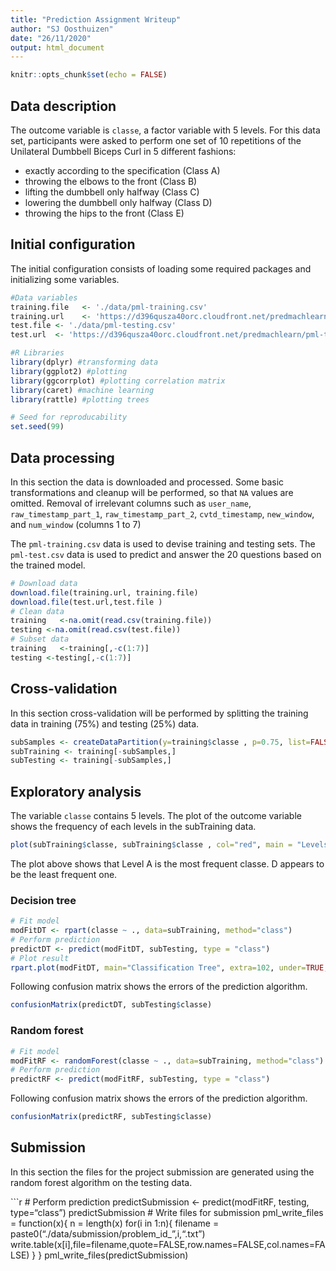 ---
title: "Prediction Assignment Writeup"
author: "SJ Oosthuizen"
date: "26/11/2020"
output: html_document
---

```{r setup, include=FALSE}
knitr::opts_chunk$set(echo = FALSE)
```
## Data description

The outcome variable is `classe`, a factor variable with 5 levels. For this data set, participants were asked to perform one set of 10 repetitions of the Unilateral Dumbbell Biceps Curl in 5 different fashions:

- exactly according to the specification (Class A)
- throwing the elbows to the front (Class B)
- lifting the dumbbell only halfway (Class C)
- lowering the dumbbell only halfway (Class D)
- throwing the hips to the front (Class E)

## Initial configuration

The initial configuration consists of loading some required packages and initializing some variables.

```{r configuration, echo=TRUE, results='hide'}
#Data variables
training.file   <- './data/pml-training.csv'
training.url    <- 'https://d396qusza40orc.cloudfront.net/predmachlearn/pml-training.csv'
test.file <- './data/pml-testing.csv'
test.url  <- 'https://d396qusza40orc.cloudfront.net/predmachlearn/pml-testing.csv'

#R Libraries
library(dplyr) #transforming data
library(ggplot2) #plotting
library(ggcorrplot) #plotting correlation matrix
library(caret) #machine learning
library(rattle) #plotting trees

# Seed for reproducability
set.seed(99)
```
## Data processing
In this section the data is downloaded and processed. Some basic transformations and cleanup will be performed, so that `NA` values are omitted. Removal of irrelevant columns such as `user_name`, `raw_timestamp_part_1`, `raw_timestamp_part_2`, `cvtd_timestamp`, `new_window`, and  `num_window` (columns 1 to 7)

The `pml-training.csv` data is used to devise training and testing sets.
The `pml-test.csv` data is used to predict and answer the 20 questions based on the trained model.

```{r dataprocessing, echo=TRUE, results='hide'}
# Download data
download.file(training.url, training.file)
download.file(test.url,test.file )
# Clean data
training   <-na.omit(read.csv(training.file))
testing <-na.omit(read.csv(test.file))
# Subset data
training   <-training[,-c(1:7)]
testing <-testing[,-c(1:7)]
```
## Cross-validation
In this section cross-validation will be performed by splitting the training data in training (75%) and testing (25%) data.

```{r datasplitting, echo=TRUE, results='hide'}
subSamples <- createDataPartition(y=training$classe , p=0.75, list=FALSE)
subTraining <- training[-subSamples,] 
subTesting <- training[-subSamples,]
```
## Exploratory analysis
The variable `classe` contains 5 levels. The plot of the outcome variable shows the frequency of each levels in the subTraining data.

```{r exploranalysis, echo=TRUE}
plot(subTraining$classe, subTraining$classe , col="red", main = "Levels of classes", xlab = "classe levels", ylab = "Frequency")
```

The plot above shows that Level A is the most frequent classe. D appears to be the least frequent one.


### Decision tree
```{r decisiontree, echo=TRUE}
# Fit model
modFitDT <- rpart(classe ~ ., data=subTraining, method="class")
# Perform prediction
predictDT <- predict(modFitDT, subTesting, type = "class")
# Plot result
rpart.plot(modFitDT, main="Classification Tree", extra=102, under=TRUE, faclen=0)
```

Following confusion matrix shows the errors of the prediction algorithm.

```{r decisiontreecm, echo=TRUE}
confusionMatrix(predictDT, subTesting$classe)
```
### Random forest
```{r randomforest, echo=TRUE}
# Fit model
modFitRF <- randomForest(classe ~ ., data=subTraining, method="class")
# Perform prediction
predictRF <- predict(modFitRF, subTesting, type = "class")
```

Following confusion matrix shows the errors of the prediction algorithm.

```{r randomforestcm, echo=TRUE}
confusionMatrix(predictRF, subTesting$classe)
```
## Submission
In this section the files for the project submission are generated using the random forest algorithm on the testing data.

```{r submission, echo=TRUE}
# Perform prediction
predictSubmission <- predict(modFitRF, testing, type="class")
predictSubmission
# Write files for submission
pml_write_files = function(x){
  n = length(x)
  for(i in 1:n){
    filename = paste0("./data/submission/problem_id_",i,".txt")
    write.table(x[i],file=filename,quote=FALSE,row.names=FALSE,col.names=FALSE)
  }
}
pml_write_files(predictSubmission)
